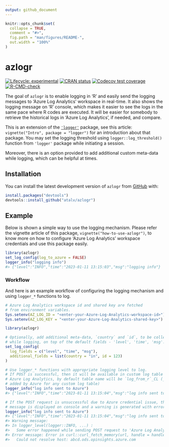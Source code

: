 ```yaml
---
output: github_document
---
```


<!-- README.md is generated from README.Rmd. Please edit that file -->

```r
knitr::opts_chunk$set(
  collapse = TRUE,
  comment = "#>",
  fig.path = "man/figures/README-",
  out.width = "100%"
)
```

# azlogr

<!-- badges: start -->
[![Lifecycle: experimental](https://img.shields.io/badge/lifecycle-experimental-orange.svg)](https://lifecycle.r-lib.org/articles/stages.html#experimental)
[![CRAN status](https://www.r-pkg.org/badges/version/azlogr)](https://CRAN.R-project.org/package=azlogr)
[![Codecov test coverage](https://codecov.io/gh/atalv/azlogr/branch/main/graph/badge.svg)](https://app.codecov.io/gh/atalv/azlogr?branch=main)
[![R-CMD-check](https://github.com/atalv/azlogr/actions/workflows/R-CMD-check.yaml/badge.svg)](https://github.com/atalv/azlogr/actions/workflows/R-CMD-check.yaml)
<!-- badges: end -->

The goal of `azlogr` is to enable logging in 'R' and easily send the logging messages to 'Azure Log Analytics' workspace in real-time. It also shows the logging message on 'R' console, which makes it easier to see the logs in the same pace where R codes are executed. It will be easier for somebody to retrieve the historical logs in 'Azure Log Analytics', if needed, and compare.  

This is an extension of the [`'logger'`](https://daroczig.github.io/logger/) package, see this article: `vignette("Intro", package = "logger")` for an introduction about that package. You may set the logging threshold using `logger::log_threshold()` function from `'logger'` package while initiating a session.  

Moreover, there is an option provided to add additional custom meta-data while logging, which can be helpful at times.

## Installation

You can install the latest development version of `azlogr` from [GitHub](https://github.com/) with:

```r
install.packages("devtools")
devtools::install_github("atalv/azlogr")
```

## Example

Below is shown a simple way to use the logging mechanism. Please refer the vignette article of this package, `vignette("how-to-use-azlogr")`, to know more on how to configure 'Azure Log Analytics' workspace credentials and use this package easily.

```r
library(azlogr)
set_log_config(log_to_azure = FALSE)
logger_info("logging info")
#> {"level":"INFO","time":"2023-01-11 13:15:03","msg":"logging info"}
```

### Workflow

And here is an example workflow of configuring the logging mechanism and using `logger_*` functions to log.

```r
# Azure Log Analytics workspace id and shared key are fetched
# from environment variables.
Sys.setenv(AZ_LOG_ID = "<enter-your-Azure-Log-Analytics-workspace-id>")
Sys.setenv(AZ_LOG_KEY = "<enter-your-Azure-Log-Analytics-shared-key>")

library(azlogr)

# Optionally, add additional meta-data, `country` and `id`, to be collected
# while logging, on top of the default fields - 'level', 'time', 'msg'.
set_log_config(
  log_fields = c("level", "time", "msg"),
  additional_fields = list(country = "in", id = 123)
)

# Use logger_* functions with appropriate logging level to log.
# If POST is successful, then it will be available in custom log table on
# Azure Log Analytics, by default table name will be `log_from_r`_CL (_CL is
# added by Azure for any custom log table)
logger_info("log info sent to Azure")
#> {"level":"INFO","time":"2023-01-11 13:15:04","msg":"log info sent to Azure","country":"in","id":123}

# If the POST request is unsuccessful due to Azure credential issue, then log
# message is displayed on console and a warning is generated with error details.
logger_info("log info sent to Azure")
#> {"level":"INFO","time":"2023-01-11 13:15:04","msg":"log info sent to Azure","country":"in","id":123}
#> Warning message:
#> In logger_level(logger::INFO, ...) :
#>   Some error happened while sending POST request to 'Azure Log Analytics' workspace.
#> Error message: Error in curl::curl_fetch_memory(url, handle = handle) :
#>   Could not resolve host: abcd.ods.opinsights.azure.com
```
